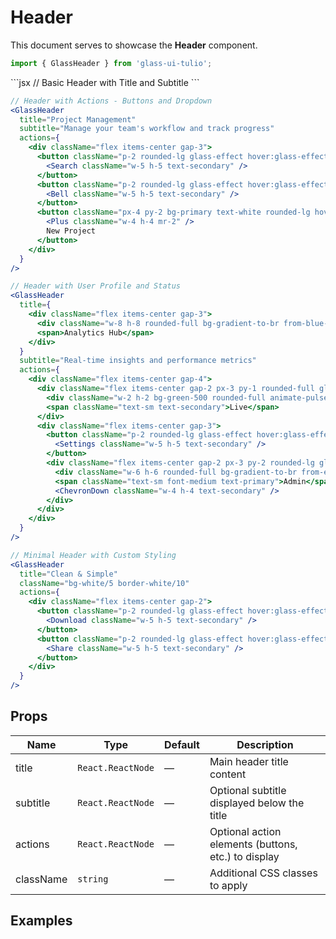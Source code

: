 # Header

This document serves to showcase the **Header** component.

```jsx
import { GlassHeader } from 'glass-ui-tulio';
```

<ComponentShowcase>
  ```jsx
  // Basic Header with Title and Subtitle
  <GlassHeader
    title="Dashboard"
    subtitle="Welcome back, John! Here's what's happening with your projects."
  />
  ```

```jsx
// Header with Actions - Buttons and Dropdown
<GlassHeader
  title="Project Management"
  subtitle="Manage your team's workflow and track progress"
  actions={
    <div className="flex items-center gap-3">
      <button className="p-2 rounded-lg glass-effect hover:glass-effect-hover transition-all">
        <Search className="w-5 h-5 text-secondary" />
      </button>
      <button className="p-2 rounded-lg glass-effect hover:glass-effect-hover transition-all">
        <Bell className="w-5 h-5 text-secondary" />
      </button>
      <button className="px-4 py-2 bg-primary text-white rounded-lg hover:bg-primary-hover transition-colors">
        <Plus className="w-4 h-4 mr-2" />
        New Project
      </button>
    </div>
  }
/>
```

```jsx
// Header with User Profile and Status
<GlassHeader
  title={
    <div className="flex items-center gap-3">
      <div className="w-8 h-8 rounded-full bg-gradient-to-br from-blue-500 to-purple-600"></div>
      <span>Analytics Hub</span>
    </div>
  }
  subtitle="Real-time insights and performance metrics"
  actions={
    <div className="flex items-center gap-4">
      <div className="flex items-center gap-2 px-3 py-1 rounded-full glass-effect">
        <div className="w-2 h-2 bg-green-500 rounded-full animate-pulse"></div>
        <span className="text-sm text-secondary">Live</span>
      </div>
      <div className="flex items-center gap-3">
        <button className="p-2 rounded-lg glass-effect hover:glass-effect-hover transition-all">
          <Settings className="w-5 h-5 text-secondary" />
        </button>
        <div className="flex items-center gap-2 px-3 py-2 rounded-lg glass-effect">
          <div className="w-6 h-6 rounded-full bg-gradient-to-br from-emerald-400 to-cyan-500"></div>
          <span className="text-sm font-medium text-primary">Admin</span>
          <ChevronDown className="w-4 h-4 text-secondary" />
        </div>
      </div>
    </div>
  }
/>
```

```jsx
// Minimal Header with Custom Styling
<GlassHeader
  title="Clean & Simple"
  className="bg-white/5 border-white/10"
  actions={
    <div className="flex items-center gap-2">
      <button className="p-2 rounded-lg glass-effect hover:glass-effect-hover transition-all">
        <Download className="w-5 h-5 text-secondary" />
      </button>
      <button className="p-2 rounded-lg glass-effect hover:glass-effect-hover transition-all">
        <Share className="w-5 h-5 text-secondary" />
      </button>
    </div>
  }
/>
```

</ComponentShowcase>

## Props

| Name      | Type              | Default | Description                                         |
| --------- | ----------------- | ------- | --------------------------------------------------- |
| title     | `React.ReactNode` | —       | Main header title content                           |
| subtitle  | `React.ReactNode` | —       | Optional subtitle displayed below the title         |
| actions   | `React.ReactNode` | —       | Optional action elements (buttons, etc.) to display |
| className | `string`          | —       | Additional CSS classes to apply                     |

## Examples
